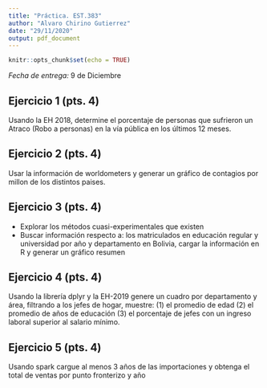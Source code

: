 ```yaml
---
title: "Práctica. EST.383"
author: "Alvaro Chirino Gutierrez"
date: "29/11/2020"
output: pdf_document
---
```


```r
knitr::opts_chunk$set(echo = TRUE)
```

*Fecha de entrega:* 9 de Diciembre

## Ejercicio 1 (pts. 4)

Usando la EH 2018, determine el porcentaje de personas que sufrieron un Atraco (Robo a personas) en la vía pública en los últimos 12 meses.

## Ejercicio 2 (pts. 4)

Usar la información de worldometers y generar un gráfico de contagios por millon de los distintos paises.

## Ejercicio 3 (pts. 4)

  * Explorar los métodos cuasi-experimentales que existen
  * Buscar información respecto a: los matriculados en educación regular y universidad por año y departamento en Bolivia, cargar la información en R y generar un gráfico resumen

## Ejercicio 4 (pts. 4)

Usando la librería dplyr y la EH-2019 genere un cuadro por departamento y área, filtrando a los jefes de hogar, muestre: (1) el promedio de edad (2) el promedio de años de educación (3) el porcentaje de jefes con un ingreso laboral superior al salario mínimo.

## Ejercicio 5 (pts. 4)

Usando spark cargue al menos 3 años de las importaciones y obtenga el total de ventas por punto fronterizo y año